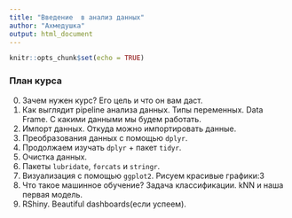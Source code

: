 ```yaml
---
title: "Введение  в анализ данных"
author: "Ахмедушка"
output: html_document
---
```


```r
knitr::opts_chunk$set(echo = TRUE)
```

### План курса

0. Зачем нужен курс? Его цель и что он вам даст.
1. Как выглядит pipeline анализа данных. Типы переменных. Data Frame. С какими данными мы будем работать.
2. Импорт данных. Откуда можно импортировать данные. 
3. Преобразования данных с помощью `dplyr`.
4. Продолжаем изучать `dplyr` + пакет `tidyr`.
5. Очистка данных.
6. Пакеты `lubridate`, `forcats` и `stringr`.
7. Визуализация с помощью `ggplot2`. Рисуем красивые графики:3
8. Что такое машинное обучение? Задача классификации. kNN и наша первая модель.
9. RShiny. Beautiful dashboards(если успеем).
